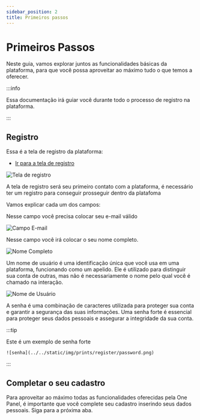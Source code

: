 ```yaml
---
sidebar_position: 2
title: Primeiros passos
---
```



# Primeiros Passos

Neste guia, vamos explorar juntos as funcionalidades básicas da plataforma, para que você possa aproveitar ao máximo tudo o que temos a oferecer.

:::info

Essa documentação irá guiar você durante todo o processo de registro na plataforma.

:::

## Registro
Essa é a tela de registro da plataforma:

* [Ir para a tela de registro](https://console.onepanel.com.br/auth/register)

![Tela de registro](../../static/img/prints/register/register.png)

A tela de registro será seu primeiro contato com a plataforma, é necessário ter um registro para conseguir prosseguir dentro da platafoma

Vamos explicar cada um dos campos:

<Tabs>
  <TabItem value="email" label="E-mail" default>
    Nesse campo você precisa colocar seu e-mail válido

![Campo E-mail](../../static/img/prints/register/email.png)
  </TabItem>
  <TabItem value="nome completo" label="Nome Completo">

Nesse campo você irá colocar o seu nome completo.

![Nome Completo](../../static/img/prints/register/name.png)

  </TabItem>
  <TabItem value="nome de usuário" label="Nome de Usuário">
Um nome de usuário é uma identificação única que você usa em uma plataforma, funcionando como um apelido. Ele é utilizado para distinguir sua conta de outras, mas não é necessariamente o nome pelo qual você é chamado na interação.

![Nome de Usuário](../../static/img/prints/register/username.png)


  </TabItem>
  <TabItem value="Senha" label="Senha">
  A senha é uma combinação de caracteres utilizada para proteger sua conta e garantir a segurança das suas informações. Uma senha forte é essencial para proteger seus dados pessoais e assegurar a integridade da sua conta.

:::tip

Este é um exemplo de senha forte

    ![senha](../../static/img/prints/register/password.png)

:::


    
  </TabItem>
</Tabs>

## Completar o seu cadastro

Para aproveitar ao máximo todas as funcionalidades oferecidas pela One Panel, é importante que você complete seu cadastro inserindo seus dados pessoais. Siga para a próxima aba.

